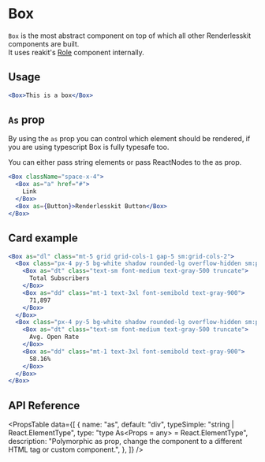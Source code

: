 
# Box

`Box` is the most abstract component on top of which all other Renderlesskit components are built.  
It uses reakit's [Role](https://reakit.io/docs/role/) component internally.

<ComponentLinks github="box" story="primitives-box" />

## Usage

```jsx live
<Box>This is a box</Box>
```

## `As` prop

By using the `as` prop you can control which element should be rendered, if you are using typescript Box is fully typesafe too.

You can either pass string elements or pass ReactNodes to the as prop.

```jsx live
<Box className="space-x-4">
  <Box as="a" href="#">
    Link
  </Box>
  <Box as={Button}>Renderlesskit Button</Box>
</Box>
```

## Card example

```jsx live
<Box as="dl" class="mt-5 grid grid-cols-1 gap-5 sm:grid-cols-2">
  <Box class="px-4 py-5 bg-white shadow rounded-lg overflow-hidden sm:p-6">
    <Box as="dt" class="text-sm font-medium text-gray-500 truncate">
      Total Subscribers
    </Box>
    <Box as="dd" class="mt-1 text-3xl font-semibold text-gray-900">
      71,897
    </Box>
  </Box>
  <Box class="px-4 py-5 bg-white shadow rounded-lg overflow-hidden sm:p-6">
    <Box as="dt" class="text-sm font-medium text-gray-500 truncate">
      Avg. Open Rate
    </Box>
    <Box as="dd" class="mt-1 text-3xl font-semibold text-gray-900">
      58.16%
    </Box>
  </Box>
</Box>
```

## API Reference

<PropsTable
  data={[
    {
      name: "as",
      default: "div",
      typeSimple: "string | React.ElementType",
      type: "type As<Props = any> = React.ElementType<Props>",
      description:
        "Polymorphic as prop, change the component to a different HTML tag or custom component.",
    },
  ]}
/>
